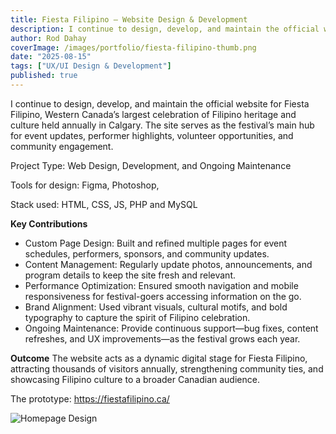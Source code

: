 ```yaml
---
title: Fiesta Filipino – Website Design & Development
description: I continue to design, develop, and maintain the official website for Fiesta Filipino, Western Canada’s largest celebration of Filipino heritage and culture held annually in Calgary. 
author: Rod Dahay
coverImage: /images/portfolio/fiesta-filipino-thumb.png
date: "2025-08-15"
tags: ["UX/UI Design & Development"]
published: true
---
```


I continue to design, develop, and maintain the official website for Fiesta Filipino, Western Canada’s largest celebration of Filipino heritage and culture held annually in Calgary. The site serves as the festival’s main hub for event updates, performer highlights, volunteer opportunities, and community engagement.

Project Type: Web Design, Development, and Ongoing Maintenance

Tools for design: Figma, Photoshop,

Stack used: HTML, CSS, JS, PHP and MySQL


**Key Contributions**
+ Custom Page Design: Built and refined multiple pages for event schedules, performers, sponsors, and community updates.
+ Content Management: Regularly update photos, announcements, and program details to keep the site fresh and relevant.
+ Performance Optimization: Ensured smooth navigation and mobile responsiveness for festival-goers accessing information on the go.
+ Brand Alignment: Used vibrant visuals, cultural motifs, and bold typography to capture the spirit of Filipino celebration.
+ Ongoing Maintenance: Provide continuous support—bug fixes, content refreshes, and UX improvements—as the festival grows each year.

**Outcome**
The website acts as a dynamic digital stage for Fiesta Filipino, attracting thousands of visitors annually, strengthening community ties, and showcasing Filipino culture to a broader Canadian audience.

The prototype: <a href="https://fiestafilipino.ca/" target="_blank">https://fiestafilipino.ca/</a>


![Homepage Design](/images/portfolio/fiesta-design01.jpg)
